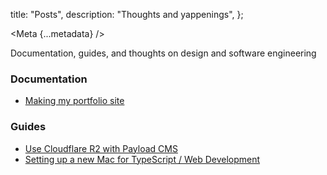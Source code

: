 
  title: "Posts",
  description: "Thoughts and yappenings",
};

<Meta {...metadata} />

<PostWrapper>

Documentation, guides, and thoughts on design and software engineering

### Documentation

- [Making my portfolio site](/site)

### Guides

- [Use Cloudflare R2 with Payload CMS](/payload-r2)
- [Setting up a new Mac for TypeScript / Web Development](/mac)

</PostWrapper>
